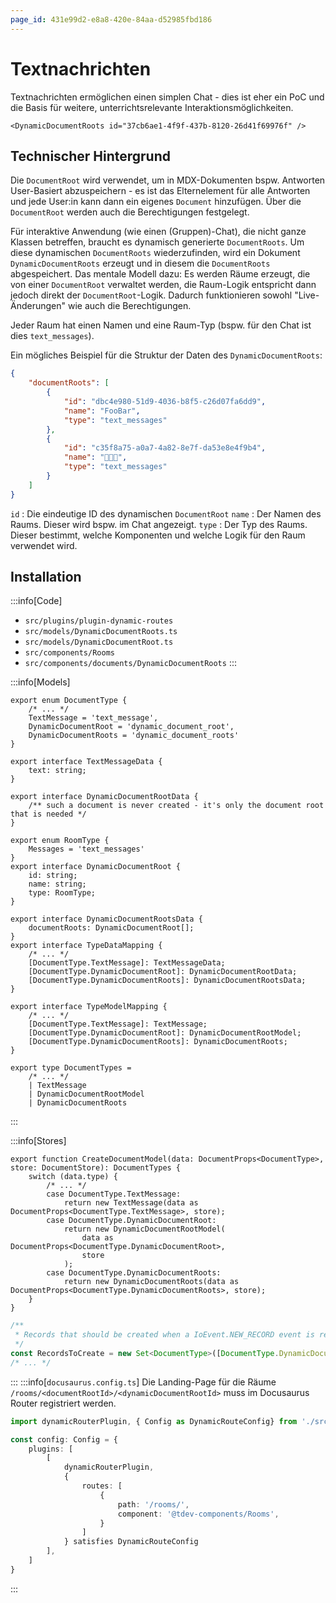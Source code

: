 ```yaml
---
page_id: 431e99d2-e8a8-420e-84aa-d52985fbd186
---
```



# Textnachrichten

Textnachrichten ermöglichen einen simplen Chat - dies ist eher ein PoC und die Basis für weitere, unterrichtsrelevante Interaktionsmöglichkeiten.


```mdx
<DynamicDocumentRoots id="37cb6ae1-4f9f-437b-8120-26d41f69976f" />
```

<BrowserWindow>
    <DynamicDocumentRoots id="37cb6ae1-4f9f-437b-8120-26d41f69976f" />
</BrowserWindow>


## Technischer Hintergrund

Die `DocumentRoot` wird verwendet, um in MDX-Dokumenten bspw. Antworten User-Basiert abzuspeichern - es ist das Elternelement für alle Antworten und jede User:in kann dann ein eigenes `Document` hinzufügen. Über die `DocumentRoot` werden auch die Berechtigungen festgelegt.

Für interaktive Anwendung (wie einen (Gruppen)-Chat), die nicht ganze Klassen betreffen, braucht es dynamisch generierte `DocumentRoots`. Um diese dynamischen `DocumentRoots` wiederzufinden, wird ein Dokument `DynamicDocumentRoots` erzeugt und in diesem die `DocumentRoots` abgespeichert. Das mentale Modell dazu: Es werden Räume erzeugt, die von einer `DocumentRoot` verwaltet werden, die Raum-Logik entspricht dann jedoch direkt der `DocumentRoot`-Logik. Dadurch funktionieren sowohl "Live-Änderungen" wie auch die Berechtigungen.

Jeder Raum hat einen Namen und eine Raum-Typ (bspw. für den Chat ist dies `text_messages`).

Ein mögliches Beispiel für die Struktur der Daten des `DynamicDocumentRoots`:

```json
{
    "documentRoots": [
        {
            "id": "dbc4e980-51d9-4036-b8f5-c26d07fa6dd9",
            "name": "FooBar",
            "type": "text_messages"
        },
        {
            "id": "c35f8a75-a0a7-4a82-8e7f-da53e8e4f9b4",
            "name": "🧁🍰🎂",
            "type": "text_messages"
        }
    ]
}
```

`id`
: Die eindeutige ID des dynamischen `DocumentRoot`
`name`
: Der Namen des Raums. Dieser wird bspw. im Chat angezeigt.
`type`
: Der Typ des Raums. Dieser bestimmt, welche Komponenten und welche Logik für den Raum verwendet wird.

## Installation

:::info[Code]
- `src/plugins/plugin-dynamic-routes`
- `src/models/DynamicDocumentRoots.ts`
- `src/models/DynamicDocumentRoot.ts`
- `src/components/Rooms`
- `src/components/documents/DynamicDocumentRoots`
:::

:::info[Models]

```tsx title="src/api/document.ts"
export enum DocumentType {
    /* ... */
    TextMessage = 'text_message',
    DynamicDocumentRoot = 'dynamic_document_root',
    DynamicDocumentRoots = 'dynamic_document_roots'
}

export interface TextMessageData {
    text: string;
}

export interface DynamicDocumentRootData {
    /** such a document is never created - it's only the document root that is needed */
}

export enum RoomType {
    Messages = 'text_messages'
}
export interface DynamicDocumentRoot {
    id: string;
    name: string;
    type: RoomType;
}

export interface DynamicDocumentRootsData {
    documentRoots: DynamicDocumentRoot[];
}
export interface TypeDataMapping {
    /* ... */
    [DocumentType.TextMessage]: TextMessageData;
    [DocumentType.DynamicDocumentRoot]: DynamicDocumentRootData;
    [DocumentType.DynamicDocumentRoots]: DynamicDocumentRootsData;
}

export interface TypeModelMapping {
    /* ... */
    [DocumentType.TextMessage]: TextMessage;
    [DocumentType.DynamicDocumentRoot]: DynamicDocumentRootModel;
    [DocumentType.DynamicDocumentRoots]: DynamicDocumentRoots;
}

export type DocumentTypes =
    /* ... */
    | TextMessage
    | DynamicDocumentRootModel
    | DynamicDocumentRoots
```
:::

:::info[Stores]
```tsx title="src/stores/DocumentStore.ts" {4-12}
export function CreateDocumentModel(data: DocumentProps<DocumentType>, store: DocumentStore): DocumentTypes {
    switch (data.type) {
        /* ... */
        case DocumentType.TextMessage:
            return new TextMessage(data as DocumentProps<DocumentType.TextMessage>, store);
        case DocumentType.DynamicDocumentRoot:
            return new DynamicDocumentRootModel(
                data as DocumentProps<DocumentType.DynamicDocumentRoot>,
                store
            );
        case DocumentType.DynamicDocumentRoots:
            return new DynamicDocumentRoots(data as DocumentProps<DocumentType.DynamicDocumentRoots>, store);
    }
}
```

```ts title="src/stores/SocketDataStore.ts" {4}
/**
 * Records that should be created when a IoEvent.NEW_RECORD event is received.
 */
const RecordsToCreate = new Set<DocumentType>([DocumentType.DynamicDocumentRoots, DocumentType.TextMessage /* ... */]);
/* ... */
```
:::
:::info[`docusaurus.config.ts`]
Die Landing-Page für die Räume `/rooms/<documentRootId>/<dynamicDocumentRootId>` muss im Docusaurus Router registriert werden.

```ts
import dynamicRouterPlugin, { Config as DynamicRouteConfig} from './src/plugins/plugin-dynamic-routes';

const config: Config = {
    plugins: [
        [
            dynamicRouterPlugin,
            {
                routes: [
                    {
                        path: '/rooms/',
                        component: '@tdev-components/Rooms',
                    }
                ]
            } satisfies DynamicRouteConfig
        ],
    ]
} 
```
:::
